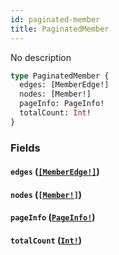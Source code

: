 ```yaml
---
id: paginated-member
title: PaginatedMember
---
```


No description

```graphql
type PaginatedMember {
  edges: [MemberEdge!]
  nodes: [Member!]
  pageInfo: PageInfo!
  totalCount: Int!
}
```

### Fields

#### `edges` ([`[MemberEdge!]`](/graphql/objects/member-edge))

#### `nodes` ([`[Member!]`](/graphql/objects/member))

#### `pageInfo` ([`PageInfo!`](/graphql/objects/page-info))

#### `totalCount` ([`Int!`](/graphql/scalars/int))
